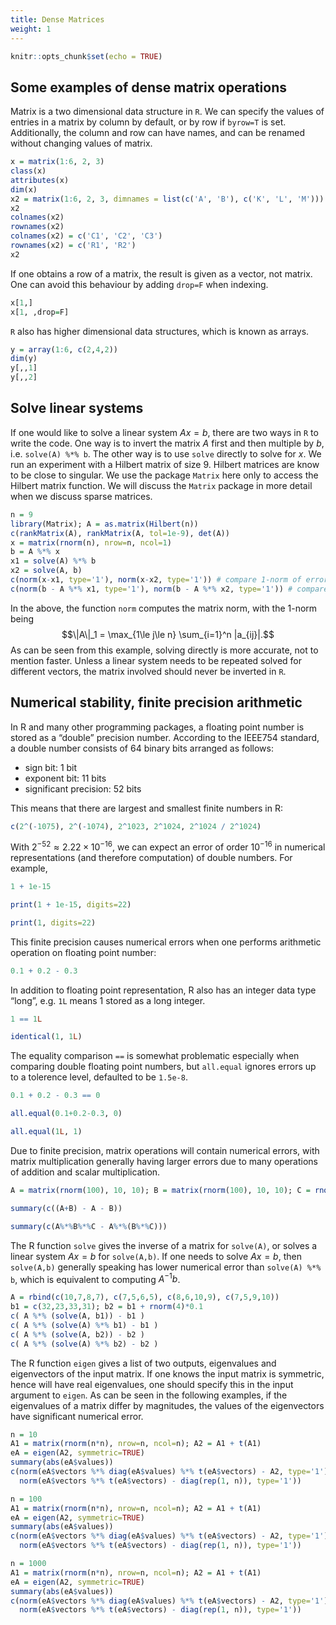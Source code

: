 ```yaml
---
title: Dense Matrices
weight: 1
---
```


```r
knitr::opts_chunk$set(echo = TRUE)
```


## Some examples of dense matrix operations
Matrix is a two dimensional data structure in `R`. We can specify the values of entries in a matrix by column by default, or by row if `byrow=T` is set. Additionally, the column and row can have names, and can be renamed without changing values of matrix.

```r
x = matrix(1:6, 2, 3)
class(x)
attributes(x)
dim(x)
x2 = matrix(1:6, 2, 3, dimnames = list(c('A', 'B'), c('K', 'L', 'M')))
x2
colnames(x2)
rownames(x2)
colnames(x2) = c('C1', 'C2', 'C3')
rownames(x2) = c('R1', 'R2')
x2
```

If one obtains a row of a matrix, the result is given as a vector, not matrix. One can avoid this behaviour by adding `drop=F` when indexing.

```r
x[1,]
x[1, ,drop=F]
```

`R` also has higher dimensional data structures, which is known as arrays.
```r
y = array(1:6, c(2,4,2))
dim(y)
y[,,1]
y[,,2]
```

## Solve linear systems

If one would like to solve a linear system $Ax = b$, there are two ways in `R` to write the code. One way is to invert the matrix $A$ first and then multiple by $b$, i.e. `solve(A) %*% b`. The other way is to use `solve` directly to solve for $x$. We run an experiment with a Hilbert matrix of size 9. Hilbert matrices are know to be close to singular. We use the package `Matrix` here only to access the Hilbert matrix function. We will discuss the `Matrix` package in more detail when we discuss sparse matrices.

```r
n = 9
library(Matrix); A = as.matrix(Hilbert(n))
c(rankMatrix(A), rankMatrix(A, tol=1e-9), det(A))
x = matrix(rnorm(n), nrow=n, ncol=1)
b = A %*% x
x1 = solve(A) %*% b
x2 = solve(A, b)
c(norm(x-x1, type='1'), norm(x-x2, type='1')) # compare 1-norm of error
c(norm(b - A %*% x1, type='1'), norm(b - A %*% x2, type='1')) # compare residuals
```

In the above, the function `norm` computes the matrix norm, with the 1-norm being $$\|A\|_1 = \max_{1\le j\le n} \sum_{i=1}^n |a_{ij}|.$$
As can be seen from this example, solving directly is more accurate, not to mention faster. Unless a linear system needs to be repeated solved for different vectors, the matrix involved should never be inverted in `R`.

## Numerical stability, finite precision arithmetic

In R and many other programming packages, a floating point number is stored as a "double" precision number. According to the IEEE754 standard, a double number consists of 64 binary bits arranged as follows:

- sign bit: 1 bit
- exponent bit: 11 bits
- significant precision: 52 bits

This means that there are largest and smallest finite numbers in R:

```r
c(2^(-1075), 2^(-1074), 2^1023, 2^1024, 2^1024 / 2^1024)
```

With $2^{-52}\approx 2.22 \times 10^{-16}$, we can expect an error of order $10^{-16}$ in numerical representations (and therefore computation) of double numbers. For example,

```r
1 + 1e-15

print(1 + 1e-15, digits=22)

print(1, digits=22)
```

This finite precision causes numerical errors when one performs arithmetic operation on floating point number:

```r
0.1 + 0.2 - 0.3
```

In addition to floating point representation, R also has an integer data type "long", e.g. `1L` means 1 stored as a long integer.

```r
1 == 1L

identical(1, 1L)
```

The equality comparison `==` is somewhat problematic especially when comparing double floating point numbers, but `all.equal` ignores errors up to a tolerence level, defaulted to be `1.5e-8`.

```r
0.1 + 0.2 - 0.3 == 0

all.equal(0.1+0.2-0.3, 0)

all.equal(1L, 1)
```

Due to finite precision, matrix operations will contain numerical errors, with matrix multiplication generally having larger errors due to many operations of addition and scalar multiplication.

```r
A = matrix(rnorm(100), 10, 10); B = matrix(rnorm(100), 10, 10); C = rnorm(10)

summary(c((A+B) - A - B))

summary(c(A%*%B%*%C - A%*%(B%*%C)))
```

The R function `solve` gives the inverse of a matrix for `solve(A)`, or solves a linear system $Ax=b$ for `solve(A,b)`. If one needs to solve $Ax=b$, then `solve(A,b)` generally speaking has lower numerical error than `solve(A) %*% b`, which is equivalent to computing $A^{-1} b$.

```r
A = rbind(c(10,7,8,7), c(7,5,6,5), c(8,6,10,9), c(7,5,9,10))
b1 = c(32,23,33,31); b2 = b1 + rnorm(4)*0.1
c( A %*% (solve(A, b1)) - b1 )
c( A %*% (solve(A) %*% b1) - b1 )
c( A %*% (solve(A, b2)) - b2 )
c( A %*% (solve(A) %*% b2) - b2 )
```

The R function `eigen` gives a list of two outputs, eigenvalues and eigenvectors of the input matrix. If one knows the input matrix is symmetric, hence will have real eigenvalues, one should specify this in the input argument to `eigen`. As can be seen in the following examples, if the eigenvalues of a matrix differ by magnitudes, the values of the eigenvectors have significant numerical error.

```r
n = 10
A1 = matrix(rnorm(n*n), nrow=n, ncol=n); A2 = A1 + t(A1)
eA = eigen(A2, symmetric=TRUE)
summary(abs(eA$values))
c(norm(eA$vectors %*% diag(eA$values) %*% t(eA$vectors) - A2, type='1'),
  norm(eA$vectors %*% t(eA$vectors) - diag(rep(1, n)), type='1'))

n = 100
A1 = matrix(rnorm(n*n), nrow=n, ncol=n); A2 = A1 + t(A1)
eA = eigen(A2, symmetric=TRUE)
summary(abs(eA$values))
c(norm(eA$vectors %*% diag(eA$values) %*% t(eA$vectors) - A2, type='1'),
  norm(eA$vectors %*% t(eA$vectors) - diag(rep(1, n)), type='1'))

n = 1000
A1 = matrix(rnorm(n*n), nrow=n, ncol=n); A2 = A1 + t(A1)
eA = eigen(A2, symmetric=TRUE)
summary(abs(eA$values))
c(norm(eA$vectors %*% diag(eA$values) %*% t(eA$vectors) - A2, type='1'),
  norm(eA$vectors %*% t(eA$vectors) - diag(rep(1, n)), type='1'))
```
